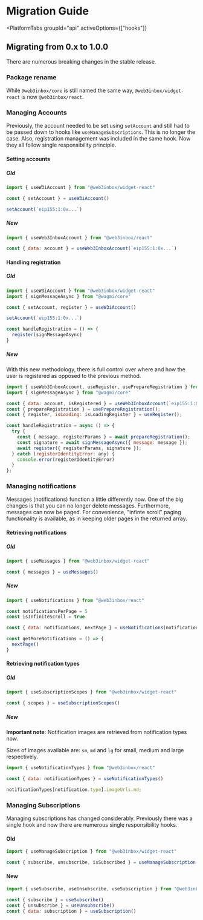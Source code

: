 
# Migration Guide

<PlatformTabs
  groupId="api"
  activeOptions={["hooks"]}
>

<PlatformTabItem value="hooks">

## Migrating from 0.x to 1.0.0 
There are numerous breaking changes in the stable release.

### Package rename
While `@web3inbox/core` is still named the same way, `@web3inbox/widget-react` is now `@web3inbox/react`. 

### Managing Accounts
Previously, the account needed to be set using `setAccount` and still had to be passed down to hooks like `useManageSubscriptions`. This is no longer
the case. Also, registration management was included in the same hook. Now they all follow single responsibility principle. 

#### Setting accounts

##### Old

```javascript
import { useW3iAccount } from "@web3inbox/widget-react"

const { setAccount } = useW3iAccount()

setAccount(`eip155:1:0x...`)
```

##### New

```javascript
import { useWeb3InboxAccount } from "@web3inbox/react"

const { data: account } = useWeb3InboxAccount(`eip155:1:0x...`)
```

#### Handling registration

##### Old

```javascript
import { useW3iAccount } from "@web3inbox/widget-react"
import { signMessageAsync } from "@wagmi/core"

const { setAccount, register } = useW3iAccount()

setAccount(`eip155:1:0x...`)

const handleRegistration = () => {
  register(signMessageAsync)
}
```

##### New 

With this new methodology, there is full control over where and how the user is registered as opposed to the previous method.

```javascript
import { useWeb3InboxAccount, useRegister, usePrepareRegistration } from "@web3inbox/react"
import { signMessageAsync } from "@wagmi/core"

const { data: account, isRegistered } = useWeb3InboxAccount(`eip155:1:0x...`)
const { prepareRegistration } = usePrepareRegistration();
const { register, isLoading: isLoadingRegister } = useRegister();

const handleRegistration = async () => {
  try {
    const { message, registerParams } = await prepareRegistration();
    const signature = await signMessageAsync({ message: message });
    await register({ registerParams, signature });
  } catch (registerIdentityError: any) {
    console.error(registerIdentityError)
  }
};
```

### Managing notifications
Messages (notifications) function a little differently now. One of the big changes is that you can no longer delete messages.
Furthermore, messages can now be paged. For convenience, "infinte scroll" paging functionality is available, as in keeping older pages in the
returned array.

#### Retrieving notifications

##### Old

```javascript
import { useMessages } from "@web3inbox/widget-react"

const { messages } = useMessages()
```

##### New

```javascript
import { useNotifications } from "@web3inbox/react"

const notificationsPerPage = 5
const isInfiniteScroll = true

const { data: notifications, nextPage } = useNotifications(notificationsPerPage, isInfiniteScroll)

const getMoreNotifications = () => {
  nextPage()
}
```

#### Retrieving notification types

##### Old

```javascript
import { useSubscriptionScopes } from "@web3inbox/widget-react"

const { scopes } = useSubscriptionScopes()
```

##### New

**Important note**: Notification images are retrieved from notification types now. 

Sizes of images available are: `sm`, `md` and `lg` for small, medium and large respectively.

```javascript
import { useNotificationTypes } from "@web3inbox/react"

const { data: notificationTypes } = useNotificationTypes()

notificationTypes[notification.type].imageUrls.md; 
```

### Managing Subscriptions
Managing subscriptions has changed considerably. Previously there was a single hook and now there are numerous single responsibility hooks.

#### Old

```javascript
import { useManageSubscription } from "@web3inbox/widget-react"

const { subscribe, unsubscribe, isSubscribed } = useManageSubscription()
```

#### New

```javascript
import { useSubscribe, useUnsubscribe, useSubscription } from "@web3inbox/react"

const { subscribe } = useSubscribe()
const { unsubscribe } = useUnsubscribe()
const { data: subscription } = useSubscription()
```

</PlatformTabItem>

</PlatformTabs>
